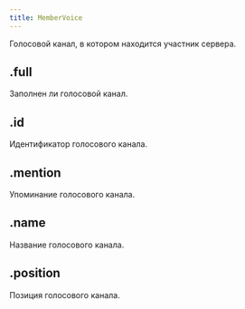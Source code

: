 ```yaml
---
title: MemberVoice
---
```



Голосовой канал, в котором находится участник сервера.

## .full

Заполнен ли голосовой канал.

<MdnRef dataType="Boolean" />

## .id

Идентификатор голосового канала.

<MdnRef dataType="String" />

## .mention

Упоминание голосового канала.

<MdnRef dataType="String" />

## .name

Название голосового канала.

<MdnRef dataType="String" />

## .position

Позиция голосового канала.

<MdnRef dataType="Number" />

